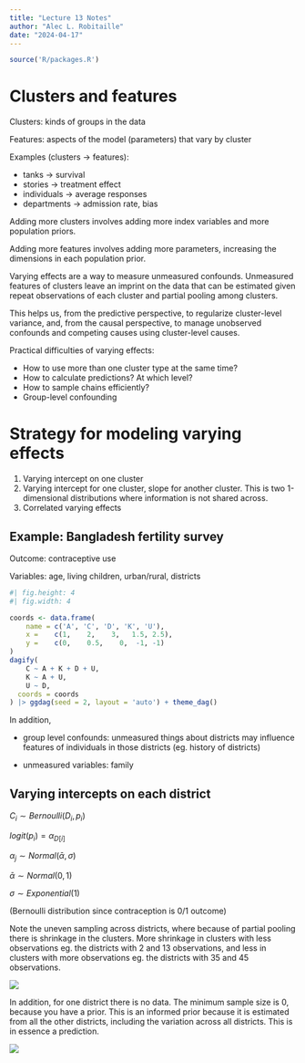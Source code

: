 ```yaml
---
title: "Lecture 13 Notes"
author: "Alec L. Robitaille"
date: "2024-04-17"
---
```


```r
source('R/packages.R')
```


# Clusters and features

Clusters: kinds of groups in the data

Features: aspects of the model (parameters) that vary by cluster

Examples (clusters -> features): 

- tanks -> survival
- stories -> treatment effect
- individuals -> average responses
- departments -> admission rate, bias


Adding more clusters involves adding more index variables and more population
priors.

Adding more features involves adding more parameters, increasing the dimensions
in each population prior.


Varying effects are a way to measure unmeasured confounds. Unmeasured features
of clusters leave an imprint on the data that can be estimated given
repeat observations of each cluster and partial pooling among clusters. 

This helps us, from the predictive perspective, to regularize cluster-level 
variance, and, from the causal perspective, to manage unobserved confounds
and competing causes using cluster-level causes. 

Practical difficulties of varying effects:

- How to use more than one cluster type at the same time?
- How to calculate predictions? At which level?
- How to sample chains efficiently?
- Group-level confounding


# Strategy for modeling varying effects 

1. Varying intercept on one cluster
1. Varying intercept for one cluster, slope for another cluster. This
is two 1-dimensional distributions where information is not shared across. 
1. Correlated varying effects


## Example: Bangladesh fertility survey

Outcome: contraceptive use

Variables: age, living children, urban/rural, districts

```r
#| fig.height: 4
#| fig.width: 4 

coords <- data.frame(
	name = c('A', 'C', 'D', 'K', 'U'),
	x =    c(1,    2,    3,   1.5, 2.5),
	y =    c(0,    0.5,    0,  -1, -1)
)
dagify(
	C ~ A + K + D + U,
	K ~ A + U,
	U ~ D,
  coords = coords
) |> ggdag(seed = 2, layout = 'auto') + theme_dag()
```



In addition,

- group level confounds: unmeasured things about districts may influence features
of individuals in those districts (eg. history of districts)

- unmeasured variables: family


## Varying intercepts on each district

$C_{i} \sim Bernoulli(D_{i}, p_{i})$

$logit(p_{i}) = \alpha_{D[i]}$

$\alpha_{j} \sim Normal(\bar{\alpha}, \sigma)$

$\bar{\alpha} \sim Normal(0, 1)$

$\sigma \sim  Exponential(1)$


(Bernoulli distribution since contraception is 0/1 outcome)


Note the uneven sampling across districts, where because of partial pooling
there is shrinkage in the clusters. More shrinkage in clusters with less
observations eg. the districts with 2 and 13 observations, and less in clusters
with more observations eg. the districts with 35 and 45 observations. 

![](../graphics/stat_rethinking_l13_slide42.png)

In addition, for one district there is no data. The minimum sample size is 0, 
because you have a prior. This is an informed prior because it is estimated
from all the other districts, including the variation across all districts. 
This is in essence a prediction. 

![](../graphics/stat_rethinking_l13_slide43.png)
